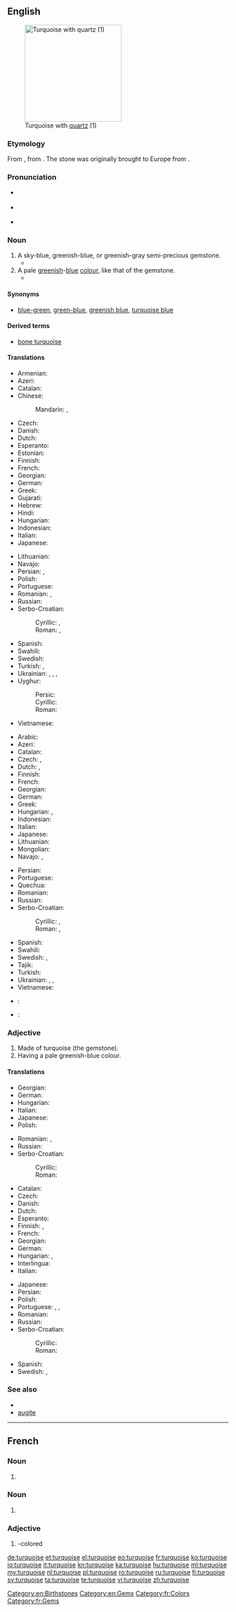 ==English==
{{was wotd|2007|September|5}}
{{wikipedia}}
[[Image:Turquoise_with_quartz.jpg|thumb|right|220px|Turquoise with [[quartz]] (1)]]

===Etymology===
From {{etyl|frm|en}} {{term|turquoise|lang=frm}}, from {{etyl|fro|en}} {{term|(pierre) turqueise||Turkish (stone)|lang=fro}}. The stone was originally brought to Europe from {{w|Turkestan}}.

===Pronunciation===
* {{a|UK}} {{IPA|/ˈtɜː(ɹ).k(w)ɔɪz/|/ˈtɜː(ɹ).k(w)ɔɪs/}}
* {{a|US}} {{IPA|/ˈtɚ.kɔɪz/}}
* {{audio|En-us-turquoise.ogg|Audio}}

===Noun===
{{en-noun}}

# A sky-blue, greenish-blue, or greenish-gray semi-precious gemstone.
#* {{quote-magazine|date=2012-03
|author=Lee A. Groat
|title=Gemstones
|volume=100|issue=2|page=128
|magazine={{w|American Scientist}}
|url=http://www.americanscientist.org/issues/feature/2012/2/gemstones
|passage=Although there are dozens of different types of gems, among the best known and most important are&nbsp;[&hellip;]&thinsp;. (Common gem materials not addressed in this article include amber, amethyst, chalcedony, garnet, lazurite, malachite, opals, peridot, rhodonite, spinel, tourmaline, '''turquoise''' and zircon.)}}
# A pale [[green]]ish-[[blue]] [[color|colour]], like that of the gemstone.
#* {{quote-book|year=1963|author={{w|Margery Allingham}}
|title={{w|The China Governess}}
|chapter=1|url=http://openlibrary.org/works/OL2004261W
|passage=The half-dozen pieces […] were painted white and carved with festoons of flowers, birds and cupids. To display them the walls had been tinted a vivid blue which had now faded, but the carpet, which had evidently been stored and recently relaid, retained its original '''turquoise'''.}}
#: {{color panel|40E0D0}}

====Synonyms====
* {{sense|colour}} [[blue-green]], [[green-blue]], [[greenish blue]], [[turquoise blue]]

====Derived terms====
* [[bone turquoise]]

====Translations====
{{trans-top|gemstone}}
* Armenian: {{t|hy|փիրուզ|tr=p'iruz}}
* Azeri: {{t+|az|firuzə}}
* Catalan: {{t|ca|turquesa|f}}
* Chinese:
*: Mandarin: {{t|cmn|綠松石|sc=Hant}}, {{t+|cmn|绿松石|sc=Hans}}
* Czech: {{t|cs|tyrkys|m}}
* Danish: {{t|da|turkis|c}}
* Dutch: {{t+|nl|turkoois}}
* Esperanto: {{t|eo|turkiso}}
* Estonian: {{t|et|türkiis}}
* Finnish: {{t+|fi|turkoosi}}
* French: {{t+|fr|turquoise|f}}
* Georgian: {{t+|ka|ფირუზი|sc=Geor}}
* German: {{t|de|Türkis|m}}
* Greek: {{t|el|τυρκουάζ|n|tr=tyrkouáz}}
* Gujarati: {{t|gu|પીરોજ|tr=peeroj|sc=Gujr}}
* Hebrew: {{t+|he|טורקיז}}
* Hindi: {{t|hi|फीरोज़ा|tr=pheerozaa|sc=Deva}}
* Hungarian: {{t+|hu|türkiz}}
* Indonesian: {{t+|id|pirus}}
* Italian: {{t+|it|turchese|m}}
* Japanese: {{t|ja|トルコ石|tr=toruko ishi|sc=Jpan}}
{{trans-mid}}
* Lithuanian: {{t|lt|turkis}}
* Navajo: {{t|nv|dootłʼizhii}}
* Persian: {{t+|fa|فیروزه|tr=firuze}}, {{t+|fa|پیروزه|tr=piruze}}
* Polish: {{t|pl|turkus}}
* Portuguese: {{t+|pt|turquesa|f}}
* Romanian: {{t|ro|turcoază|f}}, {{t|ro|peruzea|f}}
* Russian: {{t+|ru|бирюза́|f|tr=birjuzá}}
* Serbo-Croatian:
*: Cyrillic: {{t|sh|тиркиз|m|sc=Cyrl}}, {{t|sh|модруљ|m|sc=Cyrl}}
*: Roman: {{t|sh|tirkiz|m}}, {{t|sh|modrulj|m}}
* Spanish: {{t|es|turquesa|f}}
* Swahili: {{t|sw|feruzi}}
* Swedish: {{t+|sv|turkos|c}}
* Turkish: {{t+|tr|turkuaz}}, {{t+|tr|firuze}}
* Ukrainian: {{t|uk|туркус|m|tr=turkus|sc=Cyrl}}, {{t|uk|піруза|f|tr=piruza|sc=Cyrl}}, {{t|uk|фіруза|f|tr=firuza|sc=Cyrl}}, {{t+|uk|бірюза|f|tr=biriuza|sc=Cyrl}}
* Uyghur:
*: Persic: {{t|ug|بىريۇزا|sc=fa-Arab}}
*: Cyrillic: {{t|ug|бирйуза|sc=Cyrl}}
*: Roman: {{t|ug|biryuza|sc=Latn}}
* Vietnamese: {{t|vi|ngọc lam}}
{{trans-bottom}}

{{trans-top|colour}}
* Arabic: {{t|ar|فيروزي|m|tr=fayruzi|sc=Arab}}
* Azeri: {{t+|az|firuzəyi}}
* Catalan: {{t|ca|turquesa|f}}
* Czech: {{t+|cs|tyrkysový|m}}, {{t|cs|tyrkysová|f}}
* Dutch: {{t+|nl|turkoois}}, {{t|nl|turkooise}}
* Finnish: {{t+|fi|turkoosi}}
* French: {{t+|fr|turquoise|f}}
* Georgian: {{t+|ka|ფირუზი|sc=Geor}}
* German: {{t|de|Türkis|n}}
* Greek: {{t|el|τυρκουάζ|n|tr=tyrkouáz}}
* Hungarian: {{t+|hu|türkiz}}, {{t+|hu|türkizkék}}
* Indonesian: {{t|id|toska}}
* Italian: {{t+|it|turchese|m}}
* Japanese: {{t|ja|ターコイズブルー|tr=tākoizu burū|sc=Jpan}}
* Lithuanian: {{t|lt|turkio spalva|f}}
* Mongolian: {{t|mn|оюу ногоон өнгө|tr=ojuu nogoon öngö|sc=Cyrl}}
* Navajo: {{t|nv|dootłʼizhii}}, {{t|nv|dootłʼizh}}
{{trans-mid}}
* Persian: {{t+|fa|فیروزه‌ای|tr=firuze-i}}
* Portuguese: {{t+|pt|turquesa|m}}
* Quechua: {{t|qu|anqas umiña}}
* Romanian: {{t|ro|turcoaz}}
* Russian: {{t+|ru|бирюзовый|tr=bir'uzóvyj}}
* Serbo-Croatian:
*: Cyrillic: {{t|sh|тиркизна|f|sc=Cyrl}}, {{t|sh|модруљаста|m|sc=Cyrl}}
*: Roman: {{t|sh|tirkizna|f}}, {{t|sh|modruljasta|m}}
* Spanish: {{t|es|turquesa|m}}
* Swahili: {{t|sw|rangi ya feruzi}}
* Swedish: {{t+|sv|turkos|c}}, {{t|sv|turkosfärg|c}}
* Tajik: {{t|tg|фирўза|tr=firŭza|sc=Cyrl}}
* Turkish: {{t+|tr|turkuaz}}
* Ukrainian: {{t|uk|туркусова|f|tr=turkusova|sc=Cyrl}}, {{t|uk|туркусовий|m|tr=turkusovyj|sc=Cyrl}}, {{t|uk|пірузовий|m|tr=piruzovyj|sc=Cyrl}}
* Vietnamese: {{t|vi|xanh thổ}}
{{trans-bottom}}

{{checktrans-top}}
<!--Remove this section once all of the translations below have been moved into the tables above.-->
* {{ttbc|bg}}: {{t|bg|тюркоаз|m|sc=Cyrl}}
* {{ttbc|ia}}: {{qualifier|1,2}} {{t|ia|turchese}}
{{trans-bottom}}

===Adjective===
{{en-adj}}

# Made of turquoise (the gemstone).
# Having a pale greenish-blue colour.

====Translations====
{{trans-top|made of turquoise}}
* Georgian: {{t+|ka|ფირუზი|sc=Geor}}
* German: {{t|de|[[aus]] [[Türkis]]}}
* Hungarian: {{t+|hu|türkiz}}
* Italian: {{t|it|[[di]] [[turchese]]|m|f}}
* Japanese: {{t|ja|トルコ石の|tr=toruko ishi no|sc=Jpan}}
* Polish: {{t+|pl|turkusowy|m}}
{{trans-mid}}
* Romanian: {{t|ro|de turcoază}}, {{t|ro|de peruzea}}
* Russian: {{t+|ru|бирюзовый|tr=bir'uzóvyj}}
* Serbo-Croatian:
*: Cyrillic: {{t|sh|тиркизан|sc=Cyrl}}
*: Roman: {{t|sh|tirkizan}}
{{trans-bottom}}

{{trans-top|having a pale greenish-blue colour}}
* Catalan: {{t|ca|turquesa}}
* Czech: {{t+|cs|tyrkysový|m}}
* Danish: {{t|da|turkis}}
* Dutch: {{t+|nl|turkoois|n}}
* Esperanto: {{t|eo|turkisa}}
* Finnish: {{t+|fi|turkoosi}}, {{t|fi|turkoosinvärinen}}
* French: {{t+|fr|turquoise}}
* Georgian: {{t|ka|ფირუზისფერი|sc=Geor}}
* German: {{t+|de|türkis}}
* Hungarian: {{t+|hu|türkiz}}, {{t+|hu|türkizkék}}
* Interlingua: {{t|ia|turchese}}
* Italian: {{t+|it|turchese}}
{{trans-mid}}
* Japanese: {{t|ja|ターコイズブルーの|tr=tākoizu burū no|sc=Jpan}}
* Persian: {{t+|fa|فیروزه‌ای|tr=firuze-i}}
* Polish: {{t+|pl|turkusowy|m}}
* Portuguese: {{t+|pt|turquesa}}, {{t|pt|turquesino}}, {{t|pt|turquesado}}
* Romanian: {{t|ro|turcoaz}}
* Russian: {{t+|ru|бирюзовый|tr=bir'uzóvyj}}
* Serbo-Croatian:
*: Cyrillic: {{t|sh|тиркизан|sc=Cyrl}}
*: Roman: {{t|sh|tirkizan}}
* Spanish: {{t|es|turquesa}}
* Swedish: {{t+|sv|turkos}}, {{t|sv|turkosfärgad}}
{{trans-bottom}}

===See also===
* {{list:blues/en}}
* [[augite]]

[[Category:en:Birthstones]]
[[Category:en:Gems]]

----

==French==

===Noun===
{{fr-noun|f}}

# {{l|en|turquoise}} {{gloss|gemstone}}

===Noun===
{{fr-noun|m}}

# {{l|en|turquoise}} {{gloss|colour}}

===Adjective===
{{head|fr|adjective|invariable}}

# {{l|en|turquoise}}-colored

[[Category:fr:Colors]]
[[Category:fr:Gems]]

[[de:turquoise]]
[[et:turquoise]]
[[el:turquoise]]
[[eo:turquoise]]
[[fr:turquoise]]
[[ko:turquoise]]
[[io:turquoise]]
[[it:turquoise]]
[[kn:turquoise]]
[[ka:turquoise]]
[[hu:turquoise]]
[[ml:turquoise]]
[[my:turquoise]]
[[nl:turquoise]]
[[pl:turquoise]]
[[ro:turquoise]]
[[ru:turquoise]]
[[fi:turquoise]]
[[sv:turquoise]]
[[ta:turquoise]]
[[te:turquoise]]
[[vi:turquoise]]
[[zh:turquoise]]